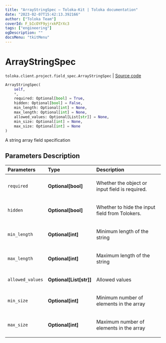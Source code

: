 ```yaml
---
title: "ArrayStringSpec — Toloka-Kit | Toloka documentation"
date: "2023-02-07T15:42:13.392166"
author: ["Toloka Team"]
coverId: F_bIcOYF9yjrxkPZrXc3
tags: ["engineering"]
ogDescription: ""
docsMenu: "tkitMenu"
---
```


# ArrayStringSpec
`toloka.client.project.field_spec.ArrayStringSpec` | [Source code](https://github.com/Toloka/toloka-kit/blob/v1.1.3/src/client/project/field_spec.py#L153)

```python
ArrayStringSpec(
    self,
    *,
    required: Optional[bool] = True,
    hidden: Optional[bool] = False,
    min_length: Optional[int] = None,
    max_length: Optional[int] = None,
    allowed_values: Optional[List[str]] = None,
    min_size: Optional[int] = None,
    max_size: Optional[int] = None
)
```

A string array field specification

## Parameters Description

| Parameters | Type | Description |
| :----------| :----| :-----------|
`required`|**Optional\[bool\]**|<p>Whether the object or input field is required.</p>
`hidden`|**Optional\[bool\]**|<p>Whether to hide the input field from Tolokers.</p>
`min_length`|**Optional\[int\]**|<p>Minimum length of the string</p>
`max_length`|**Optional\[int\]**|<p>Maximum length of the string</p>
`allowed_values`|**Optional\[List\[str\]\]**|<p>Allowed values</p>
`min_size`|**Optional\[int\]**|<p>Minimum number of elements in the array</p>
`max_size`|**Optional\[int\]**|<p>Maximum number of elements in the array</p>